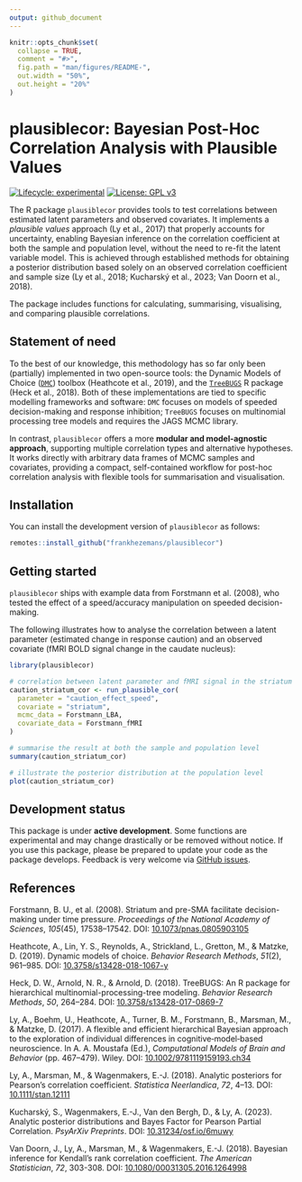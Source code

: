 ```yaml
---
output: github_document
---
```


<!-- README.md is generated from README.Rmd. Please edit that file -->

```r
knitr::opts_chunk$set(
  collapse = TRUE,
  comment = "#>",
  fig.path = "man/figures/README-",
  out.width = "50%",
  out.height = "20%"
)
```

# plausiblecor: Bayesian Post-Hoc Correlation Analysis with Plausible Values

<!-- badges: start -->
[![Lifecycle: experimental](https://img.shields.io/badge/lifecycle-experimental-orange.svg)](https://lifecycle.r-lib.org/articles/stages.html#experimental)
[![License: GPL v3](https://img.shields.io/badge/License-GPLv3-blue.svg)](https://www.gnu.org/licenses/gpl-3.0)
<!-- badges: end -->

The R package `plausiblecor` provides tools to test correlations between estimated latent parameters and observed covariates. It implements a *plausible values* approach (Ly et al., 2017) that properly accounts for uncertainty, enabling Bayesian inference on the correlation coefficient at both the sample and population level, without the need to re-fit the latent variable model. This is achieved through established methods for obtaining a posterior distribution based solely on an observed correlation coefficient and sample size (Ly et al., 2018; Kucharský et al., 2023; Van Doorn et al., 2018).

The package includes functions for calculating, summarising, visualising, and comparing plausible correlations.

## Statement of need

To the best of our knowledge, this methodology has so far only been (partially) implemented in two open-source tools: the Dynamic Models of Choice ([`DMC`](https://osf.io/pbwx8/)) toolbox (Heathcote et al., 2019), and the [`TreeBUGS`](https://github.com/danheck/TreeBUGS) R package (Heck et al., 2018). Both of these implementations are tied to specific modelling frameworks and software: `DMC` focuses on models of speeded decision-making and response inhibition; `TreeBUGS` focuses on multinomial processing tree models and requires the JAGS MCMC library.

In contrast, `plausiblecor` offers a more **modular and model-agnostic approach**, supporting multiple correlation types and alternative hypotheses. It works directly with arbitrary data frames of MCMC samples and covariates, providing a compact, self-contained workflow for post-hoc correlation analysis with flexible tools for summarisation and visualisation.

## Installation

You can install the development version of `plausiblecor` as follows:

``` r
remotes::install_github("frankhezemans/plausiblecor")
```

## Getting started

`plausiblecor` ships with example data from Forstmann et al. (2008), who tested the effect of a speed/accuracy manipulation on speeded decision-making.

The following illustrates how to analyse the correlation between a latent parameter (estimated change in response caution) and an observed covariate (fMRI BOLD signal change in the caudate nucleus):

```r
library(plausiblecor)

# correlation between latent parameter and fMRI signal in the striatum
caution_striatum_cor <- run_plausible_cor(
  parameter = "caution_effect_speed",
  covariate = "striatum",
  mcmc_data = Forstmann_LBA,
  covariate_data = Forstmann_fMRI
)

# summarise the result at both the sample and population level
summary(caution_striatum_cor)

# illustrate the posterior distribution at the population level
plot(caution_striatum_cor)
```

## Development status

This package is under **active development**. Some functions are experimental and may change drastically or be removed without notice. If you use this package, please be prepared to update your code as the package develops. Feedback is very welcome via [GitHub issues](https://github.com/frankhezemans/plausiblecor/issues).

## References

Forstmann, B. U., et al. (2008). Striatum and pre-SMA facilitate decision-making under time pressure. *Proceedings of the National Academy of Sciences*, *105*(45), 17538–17542. DOI: [10.1073/pnas.0805903105](https://doi.org/10.1073/pnas.0805903105)

Heathcote, A., Lin, Y. S., Reynolds, A., Strickland, L., Gretton, M., & Matzke, D. (2019). Dynamic models of choice. *Behavior Research Methods*, *51*(2), 961–985. DOI: [10.3758/s13428-018-1067-y](https://doi.org/10.3758/s13428-018-1067-y)

Heck, D. W., Arnold, N. R., & Arnold, D. (2018). TreeBUGS: An R package for hierarchical multinomial-processing-tree modeling. *Behavior Research Methods*, *50*, 264–284. DOI: [10.3758/s13428-017-0869-7](https://doi.org/10.3758/s13428-017-0869-7)

Ly, A., Boehm, U., Heathcote, A., Turner, B. M., Forstmann, B., Marsman, M., & Matzke, D. (2017). A flexible and efficient hierarchical Bayesian approach to the exploration of individual differences in cognitive‐model‐based neuroscience. In A. A. Moustafa (Ed.),  *Computational Models of Brain and Behavior* (pp. 467–479). Wiley. DOI: [10.1002/9781119159193.ch34](https://doi.org/10.1002/9781119159193.ch34)

Ly, A., Marsman, M., & Wagenmakers, E.-J. (2018). Analytic posteriors for Pearson's correlation coefficient. *Statistica Neerlandica*, *72*, 4–13. DOI: [10.1111/stan.12111](https://doi.org/10.1111/stan.12111)

Kucharský, S., Wagenmakers, E.-J., Van den Bergh, D., & Ly, A. (2023). Analytic posterior distributions and Bayes Factor for Pearson Partial Correlation. *PsyArXiv Preprints*. DOI: [10.31234/osf.io/6muwy](https://doi.org/10.31234/osf.io/6muwy)

Van Doorn, J., Ly, A., Marsman, M., & Wagenmakers, E.-J. (2018). Bayesian inference for Kendall's rank correlation coefficient. *The American Statistician*, *72*, 303-308. DOI: [10.1080/00031305.2016.1264998](https://doi.org/10.1080/00031305.2016.1264998)
